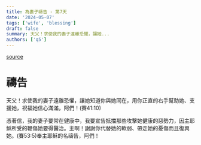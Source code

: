 ```yaml
---
title: 為妻子禱告 - 第7天
date: '2024-05-07'
tags: ['wife', 'blessing']
draft: false
summary: 天父！求使我的妻子遠離恐懼，讓她...
authors: ['q5']
---
```


[source](https://q5help.me/faith/Prayforwife31Days.jsp)

# 禱告

天父！求使我的妻子遠離恐懼，讓她知道你與她同在，用你正直的右手幫助她、支援她，祝福她信心滿滿，阿們！(賽41:10)

憑著信，我的妻子要常在健康中，我要宣告抵擋那些攻擊她健康的惡勢力，因主耶穌所受的鞭傷她要得醫治。主啊！謝謝你代替她的軟弱、帶走她的憂傷而且復興她。(賽53:5)奉主耶穌的名禱告，阿們！
